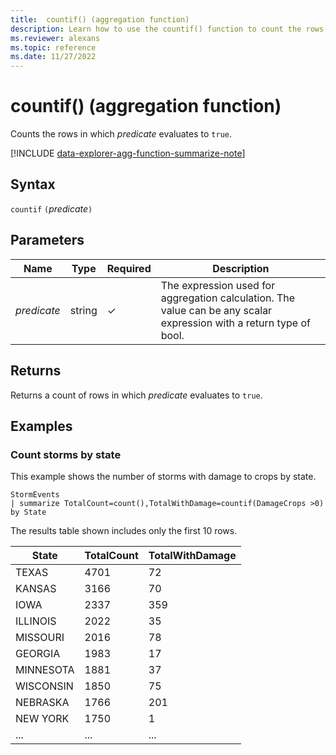 ```yaml
---
title:  countif() (aggregation function)
description: Learn how to use the countif() function to count the rows where the predicate evaluates to true.
ms.reviewer: alexans
ms.topic: reference
ms.date: 11/27/2022
---
```

# countif() (aggregation function)

Counts the rows in which *predicate* evaluates to `true`.

[!INCLUDE [data-explorer-agg-function-summarize-note](../../includes/data-explorer-agg-function-summarize-note.md)]

## Syntax

`countif` `(`*predicate*`)`

## Parameters

| Name | Type | Required | Description |
|--|--|--|--|
| *predicate*|  string | &check; | The expression used for aggregation calculation. The value can be any scalar expression with a return type of bool.

## Returns

Returns a count of rows in which *predicate* evaluates to `true`.

## Examples

### Count storms by state

This example shows the number of storms with damage to crops by state.


```kusto
StormEvents
| summarize TotalCount=count(),TotalWithDamage=countif(DamageCrops >0) by State
```

The results table shown includes only the first 10 rows.

| State                | TotalCount | TotalWithDamage |
| -------------------- | ---------- | --------------- |
| TEXAS                | 4701       | 72              |
| KANSAS               | 3166       | 70              |
| IOWA                 | 2337       | 359             |
| ILLINOIS             | 2022       | 35              |
| MISSOURI             | 2016       | 78              |
| GEORGIA              | 1983       | 17              |
| MINNESOTA            | 1881       | 37              |
| WISCONSIN            | 1850       | 75              |
| NEBRASKA             | 1766       | 201             |
| NEW YORK             | 1750       | 1               |
| ... | ... | ... |

